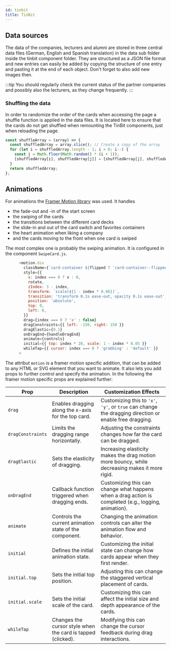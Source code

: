 ```yaml
---
id: tinbit
title: TinBit
---
```


## Data sources

The data of the companies, lecturers and alumni are stored in three central data files (German, English and Spanish translation) in the data sub
folder inside the tinbit component folder. They are structured as a JSON file format and new entries can easily be added by copying the structure
of one entry and pasting it at the end of each object. Don't forget to also add new images then.

:::tip
You should regularly check the current status of the partner companies and possibly also the lecturers, as they change frequently.
:::

### Shuffling the data

In order to randomize the order of the cards when accessing the page a shuffle function is applied in the data files. It is located here to ensure
that the cards do not get shuffled when remounting the TinBit components, just when reloading the page.

```js
const shuffleArray = (array) => {
  const shuffledArray = array.slice(); // Create a copy of the array
  for (let i = shuffledArray.length - 1; i > 0; i--) {
    const j = Math.floor(Math.random() * (i + 1));
    [shuffledArray[i], shuffledArray[j]] = [shuffledArray[j], shuffledArray[i]];
  }
  return shuffledArray;
};
```

## Animations

For animations the [Framer Motion library](https://www.framer.com/motion/ 'Framer Motion library') was used. It handles

- the fade-out and -in of the start screen
- the swiping of the cards
- the transitions between the different card decks
- the slide-in and out of the card switch and favorites containers
- the heart animation when liking a company
- and the cards moving to the front when one card is swiped

The most complex one is probably the swiping animation. It is configured in the component `SwipeCard.js`.

```js
      <motion.div
        className={`card-container ${flipped ? 'card-container--flipped' : ''}`}
        style={{
          x: index === 0 ? x : 0,
          rotate,
          zIndex: 3 - index,
          transform: `scale(${1 - index * 0.06})`,
          transition: 'transform 0.1s ease-out, opacity 0.1s ease-out',
          position: 'absolute',
          top: 0,
          left: 0,
        }}
        drag={index === 0 ? 'x' : false}
        dragConstraints={{ left: -150, right: 150 }}
        dragElastic={0.1}
        onDragEnd={handleDragEnd}
        animate={controls}
        initial={{ top: index * 20, scale: 1 - index * 0.05 }}
        whileTap={{ cursor: index === 0 ? 'grabbing' : 'default' }}
      >
```

The attribut `motion` is a framer motion specific addition, that can be added to any HTML or SVG element that you want to animate.
It also lets you add props to further control and specify the animation. In the following the framer motion specific props are explained further:

| Prop              | Description                                                 | Customization Effects                                                                                  |
| ----------------- | ----------------------------------------------------------- | ------------------------------------------------------------------------------------------------------ |
| `drag`            | Enables dragging along the x-axis for the top card.         | Customizing this to `'x'`, `'y'`, or `true` can change the dragging direction or enable free dragging. |
| `dragConstraints` | Limits the dragging range horizontally.                     | Adjusting the constraints changes how far the card can be dragged.                                     |
| `dragElastic`     | Sets the elasticity of dragging.                            | Increasing elasticity makes the drag motion more bouncy, while decreasing makes it more rigid.         |
| `onDragEnd`       | Callback function triggered when dragging ends.             | Customizing this can change what happens when a drag action is completed (e.g., logging, animation).   |
| `animate`         | Controls the current animation state of the component.      | Changing the animation controls can alter the animation flow and behavior.                             |
| `initial`         | Defines the initial animation state.                        | Customizing the initial state can change how cards appear when they first render.                      |
| `initial.top`     | Sets the initial top position.                              | Adjusting this can change the staggered vertical placement of cards.                                   |
| `initial.scale`   | Sets the initial scale of the card.                         | Customizing this can affect the initial size and depth appearance of the cards.                        |
| `whileTap`        | Changes the cursor style when the card is tapped (clicked). | Modifying this can change the cursor feedback during drag interactions.                                |
